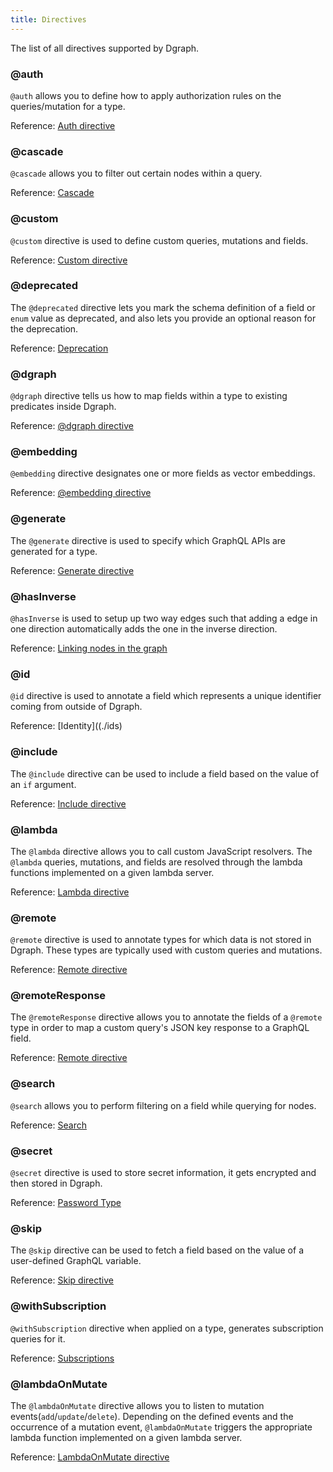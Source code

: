 ```yaml
---
title: Directives
---
```


The list of all directives supported by Dgraph.

### @auth

`@auth` allows you to define how to apply authorization rules on the
queries/mutation for a type.

Reference: [Auth directive](./auth)

### @cascade

`@cascade` allows you to filter out certain nodes within a query.

Reference: [Cascade](/dgraph/graphql/query/cascade)

### @custom

`@custom` directive is used to define custom queries, mutations and fields.

Reference: [Custom directive](./graphql/custom/directive)

### @deprecated

The `@deprecated` directive lets you mark the schema definition of a field or
`enum` value as deprecated, and also lets you provide an optional reason for the
deprecation.

Reference: [Deprecation](./deprecated)

### @dgraph

`@dgraph` directive tells us how to map fields within a type to existing
predicates inside Dgraph.

Reference: [@dgraph directive](./directive-dgraph)

### @embedding

`@embedding` directive designates one or more fields as vector embeddings.

Reference: [@embedding directive](./embedding)

### @generate

The `@generate` directive is used to specify which GraphQL APIs are generated
for a type.

Reference: [Generate directive](./generate)

### @hasInverse

`@hasInverse` is used to setup up two way edges such that adding a edge in one
direction automatically adds the one in the inverse direction.

Reference: [Linking nodes in the graph](./graph-links)

### @id

`@id` directive is used to annotate a field which represents a unique identifier
coming from outside of Dgraph.

Reference: [Identity]((./ids)

### @include

The `@include` directive can be used to include a field based on the value of an
`if` argument.

Reference: [Include directive](./skip-include)

### @lambda

The `@lambda` directive allows you to call custom JavaScript resolvers. The
`@lambda` queries, mutations, and fields are resolved through the lambda
functions implemented on a given lambda server.

Reference: [Lambda directive](./lambda-overview)

### @remote

`@remote` directive is used to annotate types for which data is not stored in
Dgraph. These types are typically used with custom queries and mutations.

Reference: [Remote directive](./directive.md#remote-types)

### @remoteResponse

The `@remoteResponse` directive allows you to annotate the fields of a `@remote`
type in order to map a custom query's JSON key response to a GraphQL field.

Reference: [Remote directive](./directive.md##remote-response)

### @search

`@search` allows you to perform filtering on a field while querying for nodes.

Reference: [Search](./search)

### @secret

`@secret` directive is used to store secret information, it gets encrypted and
then stored in Dgraph.

Reference: [Password Type](/dgraph/graphql/schema/types#password-type)

### @skip

The `@skip` directive can be used to fetch a field based on the value of a
user-defined GraphQL variable.

Reference: [Skip directive](/dgraph/grapqhql/query/skip-include)

### @withSubscription

`@withSubscription` directive when applied on a type, generates subscription
queries for it.

Reference: [Subscriptions](/dgraph/graphql/subscriptions)

### @lambdaOnMutate

The `@lambdaOnMutate` directive allows you to listen to mutation
events(`add`/`update`/`delete`). Depending on the defined events and the
occurrence of a mutation event, `@lambdaOnMutate` triggers the appropriate
lambda function implemented on a given lambda server.

Reference: [LambdaOnMutate directive](/dgraph/graphql/lambda/webhook)
